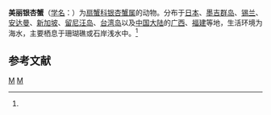 {{Speciesbox
| taxon = Actaea(十足目) pulchella
| authority = (A. Milne-Edwards, 1865)<ref name='id11758'>{{cite web| url =http://www.bioinfo.cn/db05/BjdwSpecies.php?action=view&id=11758| title =美丽银杏蟹| work =《中国动物物种编目数据库》| publisher =中国科学院微生物研究所| author =中国科学院动物研究所| accessdate =2009-04-28| deadurl =yes| archiveurl =https://web.archive.org/web/20160305013540/http://www.bioinfo.cn/db05/BjdwSpecies.php?action=view&id=11758| archivedate =2016-03-05}}</ref>
}}

'''美丽银杏蟹'''（[[学名|学名]]：{{lang|la|''Actaea pulchella''}}）为[[扇蟹科|扇蟹科]][[银杏蟹属|银杏蟹属]]的动物。分布于[[日本|日本]]、[[墨吉群岛|墨吉群岛]]、[[锡兰|锡兰]]、[[安达曼|安达曼]]、[[新加坡|新加坡]]、[[留尼汪岛|留尼汪岛]]、[[台湾岛|台湾岛]]以及[[中国大陆|中国大陆]]的[[广西|广西]]、[[福建|福建]]等地，生活环境为海水，主要栖息于珊瑚礁或石岸浅水中。<ref name='id11758'/>

== 参考文献 ==
{{reflist}}

{{taxonbar}}

[[Category:1865年描述的动物|M]]
[[Category:银杏蟹属|M]]


{{螃蟹小作品}}